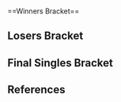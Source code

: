 {{DISPLAYTITLE:MLG Chicago 2004: Singles Bracket}}{{SetGame|melee}}
{{tabs static
|name1=Overview
|link1=MLG/2004/Chicago
|name2=Singles Bracket
|link2=MLG/2004/Chicago/Singles Bracket
|name3=Doubles Bracket
|link3=MLG/2004/Chicago/Doubles Bracket
|This=2
}}<br/>
==Winners Bracket==
{{64DEWBracketA
|r1m1p1=Isai |r1m1p1flag=us |r1m1p1score={{win}} |r1m1win=1
|r1m1p2=Bye |r1m1p2flag= |r1m1p2score=
|r1m2p1=Grand Champ |r1m2p1flag= |r1m2p1score={{win}} |r1m2win=1
|r1m2p2=MandyM |r1m2p2flag= |r1m2p2score=
|r1m3p1=Kadian |r1m3p1flag= |r1m3p1score=2 |r1m3win=1
|r1m3p2=Welch |r1m3p2flag= |r1m3p2score=0
|r1m4p1=Joshu |r1m4p1flag=us |r1m4p1score={{win}} |r1m4win=1
|r1m4p2=Bye |r1m4p2flag= |r1m4p2score=
|r1m5p1=KishSquared |r1m5p1flag=us |r1m5p1score={{win}} |r1m5win=1
|r1m5p2=Bye |r1m5p2flag= |r1m5p2score=
|r1m6p1=Jake |r1m6p1flag=us |r1m6p1score=0 |r1m6win=2
|r1m6p2=Cowwa |r1m6p2flag= |r1m6p2score=2
|r1m7p1=V |r1m7p1flag= |r1m7p1score=2 |r1m7win=1
|r1m7p2=Vanilla |r1m7p2flag= |r1m7p2score=0
|r1m8p1=Vidjogamer |r1m8p1flag=us |r1m8p1score=2 |r1m8win=1
|r1m8p2=Mike W |r1m8p2flag= |r1m8p2score=0

|r1m9p1=KishPrime |r1m9p1flag=us |r1m9p1score={{win}} |r1m9win=1
|r1m9p2=Bye |r1m9p2flag= |r1m9p2score=
|r1m10p1=Dyluck |r1m10p1flag= |r1m10p1score=2 |r1m10win=1
|r1m10p2=Billbo |r1m10p2flag= |r1m10p2score=0
|r1m11p1=Iggy |r1m11p1flag= |r1m11p1score=2 |r1m11win=1
|r1m11p2=Walshy |r1m11p2flag=us |r1m11p2score=0
|r1m12p1=Snex |r1m12p1flag=us |r1m12p1score={{win}} |r1m12win=1
|r1m12p2=Bye |r1m12p2flag= |r1m12p2score=
|r1m13p1=Jv3x3 |r1m13p1flag=us |r1m13p1score={{win}} |r1m13win=1
|r1m13p2=Bye |r1m13p2flag= |r1m13p2score=
|r1m14p1=Gameboy |r1m14p1flag= |r1m14p1score=0 |r1m14win=2
|r1m14p2=Comp |r1m14p2flag= |r1m14p2score=2
|r1m15p1=Chen |r1m15p1flag= |r1m15p1score=2 |r1m15win=1
|r1m15p2=AL-W |r1m15p2flag= |r1m15p2score=0
|r1m16p1=Needle of Juntah |r1m16p1flag=us |r1m16p1score={{win}} |r1m16win=1
|r1m16p2=Bye |r1m16p2flag= |r1m16p2score=

|r1m17p1=Eddie |r1m17p1flag=us |r1m17p1score={{win}} |r1m17win=1
|r1m17p2=Bye |r1m17p2flag= |r1m17p2score=
|r1m18p1=BigDave |r1m18p1flag= |r1m18p1score={{win}} |r1m18win=1
|r1m18p2=F8AL |r1m18p2flag= |r1m18p2score=
|r1m19p1=B-Run |r1m19p1flag= |r1m19p1score=2 |r1m19win=1
|r1m19p2=S8AN |r1m19p2flag= |r1m19p2score=0
|r1m20p1=Luke |r1m20p1flag=us |r1m20p1score={{win}} |r1m20win=1
|r1m20p2=Bye |r1m20p2flag= |r1m20p2score=
|r1m21p1=Nick B |r1m21p1flag=us |r1m21p1score={{win}} |r1m21win=1
|r1m21p2=Bye |r1m21p2flag= |r1m21p2score=
|r1m22p1=Vomjom |r1m22p1flag= |r1m22p1score={{win}} |r1m22win=1
|r1m22p2=Capps |r1m22p2flag= |r1m22p2score=
|r1m23p1=Morris |r1m23p1flag= |r1m23p1score=2 |r1m23win=1
|r1m23p2=Arngrim |r1m23p2flag= |r1m23p2score=0
|r1m24p1=Dope |r1m24p1flag=us |r1m24p1score={{win}} |r1m24win=1
|r1m24p2=Bye |r1m24p2flag= |r1m24p2score=

|r1m25p1=KishCubed |r1m25p1flag=us |r1m25p1score={{win}} |r1m25win=1
|r1m25p2=Bye |r1m25p2flag= |r1m25p2score=
|r1m26p1=Grid |r1m26p1flag= |r1m26p1score=2 |r1m26win=1
|r1m26p2=Karl |r1m26p2flag= |r1m26p2score=0
|r1m27p1=Kofox |r1m27p1flag= |r1m27p1score=2 |r1m27win=1
|r1m27p2=Requiem |r1m27p2flag= |r1m27p2score=0
|r1m28p1=x1372 |r1m28p1flag=us |r1m28p1score=2 |r1m28win=1
|r1m28p2=Ps2Pac |r1m28p2flag= |r1m28p2score=0
|r1m29p1=Ken |r1m29p1flag=us |r1m29p1score={{win}} |r1m29win=1
|r1m29p2=Bye |r1m29p2flag= |r1m29p2score=
|r1m30p1=Usea |r1m30p1flag= |r1m30p1score=2 |r1m30win=1
|r1m30p2=DLW |r1m30p2flag= |r1m30p2score=0
|r1m31p1=Eduardo |r1m31p1flag=us |r1m31p1score={{win}} |r1m31win=1
|r1m31p2=Stowen |r1m31p2flag= |r1m31p2score=
|r1m32p1=AOB |r1m32p1flag= |r1m32p1score={{win}} |r1m32win=1
|r1m32p2=Bye |r1m32p2flag= |r1m32p2score=

|r2m1p1=Isai |r2m1p1flag=us |r2m1p1score=2 |r2m1win=1
|r2m1p2=Grand Champ |r2m1p2flag= |r2m1p2score=0
|r2m2p1=Kadian |r2m2p1flag= |r2m2p1score=0 |r2m2win=2
|r2m2p2=Joshu |r2m2p2flag=us |r2m2p2score=2
|r2m3p1=KishSquared |r2m3p1flag=us |r2m3p1score={{win}} |r2m3win=1
|r2m3p2=Cowwa |r2m3p2flag= |r2m3p2score=
|r2m4p1=V |r2m4p1flag= |r2m4p1score=0 |r2m4win=2
|r2m4p2=Vidjogamer |r2m4p2flag=us |r2m4p2score=2
|r2m5p1=KishPrime |r2m5p1flag=us |r2m5p1score=2 |r2m5win=1
|r2m5p2=Dyluck |r2m5p2flag= |r2m5p2score=0
|r2m6p1=Iggy |r2m6p1flag= |r2m6p1score=2 |r2m6win=1
|r2m6p2=Snex |r2m6p2flag=us |r2m6p2score=0
|r2m7p1=Jv3x3 |r2m7p1flag=us |r2m7p1score=2 |r2m7win=1
|r2m7p2=Comp |r2m7p2flag= |r2m7p2score=0
|r2m8p1=Chen |r2m8p1flag= |r2m8p1score=0 |r2m8win=2
|r2m8p2=Needle of Juntah |r2m8p2flag=us |r2m8p2score=2
|r2m9p1=Eddie |r2m9p1flag=us |r2m9p1score=2 |r2m9win=1
|r2m9p2=BigDave |r2m9p2flag= |r2m9p2score=0
|r2m10p1=B-Run |r2m10p1flag= |r2m10p1score=2 |r2m10win=1
|r2m10p2=Luke |r2m10p2flag=us |r2m10p2score=1
|r2m11p1=Nick B |r2m11p1flag=us |r2m11p1score=2 |r2m11win=1
|r2m11p2=Vomjom |r2m11p2flag= |r2m11p2score=0
|r2m12p1=Morris |r2m12p1flag= |r2m12p1score=0 |r2m12win=2
|r2m12p2=Dope |r2m12p2flag=us |r2m12p2score=2
|r2m13p1=KishCubed |r2m13p1flag=us |r2m13p1score=2 |r2m13win=1
|r2m13p2=Grid |r2m13p2flag= |r2m13p2score=0
|r2m14p1=Kofox |r2m14p1flag= |r2m14p1score=0 |r2m14win=2
|r2m14p2=x1372 |r2m14p2flag=us |r2m14p2score=2
|r2m15p1=Ken |r2m15p1flag=us |r2m15p1score=2 |r2m15win=1
|r2m15p2=Usea |r2m15p2flag= |r2m15p2score=0
|r2m16p1=Eduardo |r2m16p1flag=us |r2m16p1score={{win}} |r2m16win=1
|r2m16p2=AOB |r2m16p2flag= |r2m16p2score=

|r3m1p1=Isai |r3m1p1flag=us |r3m1p1score=2 |r3m1win=1
|r3m1p2=Joshu |r3m1p2flag=us |r3m1p2score=0
|r3m2p1=KishSquared |r3m2p1flag=us |r3m2p1score=0 |r3m2win=2
|r3m2p2=Vidjogamer |r3m2p2flag=us |r3m2p2score=2
|r3m3p1=KishPrime |r3m3p1flag=us |r3m3p1score=2 |r3m3win=1
|r3m3p2=Iggy |r3m3p2flag= |r3m3p2score=0
|r3m4p1=Jv3x3 |r3m4p1flag=us |r3m4p1score=2 |r3m4win=1
|r3m4p2=Needle of Juntah |r3m4p2flag=us |r3m4p2score=1
|r3m5p1=Eddie |r3m5p1flag=us |r3m5p1score=2 |r3m5win=1
|r3m5p2=B-Run |r3m5p2flag= |r3m5p2score=0
|r3m6p1=Nick B |r3m6p1flag=us |r3m6p1score=2 |r3m6win=1
|r3m6p2=Dope |r3m6p2flag=us |r3m6p2score=0
|r3m7p1=KishCubed |r3m7p1flag=us |r3m7p1score=0 |r3m7win=2
|r3m7p2=x1372 |r3m7p2flag=us |r3m7p2score=2
|r3m8p1=Ken |r3m8p1flag=us |r3m8p1score=2 |r3m8win=1
|r3m8p2=Eduardo |r3m8p2flag=us |r3m8p2score=0

|r4m1p1=Isai |r4m1p1flag=us |r4m1p1score=2 |r4m1win=1
|r4m1p2=Vidjogamer |r4m1p2flag=us |r4m1p2score=0
|r4m2p1=KishPrime |r4m2p1flag=us |r4m2p1score=1 |r4m2win=2
|r4m2p2=Jv3x3 |r4m2p2flag=us |r4m2p2score=2
|r4m3p1=Eddie |r4m3p1flag=us |r4m3p1score=2 |r4m3win=1
|r4m3p2=Nick B |r4m3p2flag=us |r4m3p2score=0
|r4m4p1=x1372 |r4m4p1flag=us |r4m4p1score=0 |r4m4win=2
|r4m4p2=Ken |r4m4p2flag=us |r4m4p2score=2

|r5m1p1=Isai |r5m1p1flag=us |r5m1p1score=2 |r5m1win=1
|r5m1p2=Jv3x3 |r5m1p2flag=us |r5m1p2score=0
|r5m2p1=Eddie |r5m2p1flag=us |r5m2p1score=0 |r5m2win=2
|r5m2p2=Ken |r5m2p2flag=us |r5m2p2score=2
}}
==Losers Bracket==
{{64DELBracketSmwA
|tourneylink=MLG/2004/Chicago
|tourneyname=MLG Chicago 2004
|l1placement=49-64
|l2placement=33-48
|l3placement=25-32
|l4placement=17-24
|l5placement=13-16
|l6placement=9-12
|l7placement=7-8
|l8placement=5-6

|l1m1p1=Bye |l1m1p1flag= |l1m1p1score= |l1m1win=2
|l1m1p2=Billbo |l1m1p2flag= |l1m1p2score={{win}}
|l1m2p1=S8AN |l1m2p1flag= |l1m2p1score=2 |l1m2win=1
|l1m2p2=Ps2Pac |l1m2p2flag= |l1m2p2score=0
|l1m3p1=Bye |l1m3p1flag= |l1m3p1score= |l1m3win=2
|l1m3p2=Gameboy |l1m3p2flag= |l1m3p2score={{win}}
|l1m4p1=Arngrim |l1m4p1flag= |l1m4p1score={{win}} |l1m4win=1
|l1m4p2=Bye |l1m4p2flag= |l1m4p2score=
|l1m5p1=Bye |l1m5p1flag= |l1m5p1score= |l1m5win=2
|l1m5p2=F8AL |l1m5p2flag= |l1m5p2score={{win}}
|l1m6p1=Bye |l1m6p1flag= |l1m6p1score= |l1m6win=
|l1m6p2=Bye |l1m6p2flag= |l1m6p2score=
|l1m7p1=Bye |l1m7p1flag= |l1m7p1score= |l1m7win=2
|l1m7p2=Capps |l1m7p2flag= |l1m7p2score={{win}}
|l1m8p1=Stowen |l1m8p1flag= |l1m8p1score={{win}} |l1m8win=1
|l1m8p2=Mike W |l1m8p2flag= |l1m8p2score=
|l1m9p1=Requiem |l1m9p1flag= |l1m9p1score=0 |l1m9win=2
|l1m9p2=Karl |l1m9p2flag= |l1m9p2score=2
|l1m10p1=Welch |l1m10p1flag= |l1m10p1score={{win}} |l1m10win=1
|l1m10p2=Bye |l1m10p2flag= |l1m10p2score=
|l1m11p1=Bye |l1m11p1flag= |l1m11p1score= |l1m11win=2
|l1m11p2=DLW |l1m11p2flag= |l1m11p2score={{win}}
|l1m12p1=Vanilla |l1m12p1flag= |l1m12p1score={{win}} |l1m12win=1
|l1m12p2=Bye |l1m12p2flag= |l1m12p2score=
|l1m13p1=Bye |l1m13p1flag= |l1m13p1score= |l1m13win=
|l1m13p2=MandyM |l1m13p2flag= |l1m13p2score=
|l1m14p1=Walshy |l1m14p1flag= |l1m14p1score={{win}} |l1m14win=1
|l1m14p2=Bye |l1m14p2flag= |l1m14p2score=
|l1m15p1=Bye |l1m15p1flag= |l1m15p1score= |l1m15win=2
|l1m15p2=Jake |l1m15p2flag=us |l1m15p2score={{win}}
|l1m16p1=AL-W |l1m16p1flag= |l1m16p1score={{win}} |l1m16win=1
|l1m16p2=Bye |l1m16p2flag= |l1m16p2score=

|l2m1p1=Kadian |l2m1p1flag= |l2m1p1score=2 |l2m1win=1
|l2m1p2=Billbo |l2m1p2flag= |l2m1p2score=0
|l2m2p1=Snex |l2m2p1flag=us |l2m2p1score=2 |l2m2win=1
|l2m2p2=S8AN |l2m2p2flag= |l2m2p2score=0
|l2m3p1=BigDave |l2m3p1flag= |l2m3p1score={{win}} |l2m3win=1
|l2m3p2=Gameboy |l2m3p2flag= |l2m3p2score=
|l2m4p1=Grid |l2m4p1flag= |l2m4p1score=2 |l2m4win=1
|l2m4p2=Arngrim |l2m4p2flag= |l2m4p2score=0
|l2m5p1=Grand Champ |l2m5p1flag= |l2m5p1score={{win}} |l2m5win=1
|l2m5p2=F8AL |l2m5p2flag= |l2m5p2score=
|l2m6p1=Chen |l2m6p1flag= |l2m6p1score={{win}} |l2m6win=1
|l2m6p2=Bye |l2m6p2flag= |l2m6p2score=
|l2m7p1=Luke |l2m7p1flag=us |l2m7p1score=2 |l2m7win=1
|l2m7p2=Capps |l2m7p2flag= |l2m7p2score=0
|l2m8p1=Usea |l2m8p1flag= |l2m8p1score= |l2m8win=2
|l2m8p2=Stowen |l2m8p2flag= |l2m8p2score={{win}}
|l2m9p1=Cowwa |l2m9p1flag= |l2m9p1score=2 |l2m9win=1
|l2m9p2=Karl |l2m9p2flag= |l2m9p2score=0
|l2m10p1=Dyluck |l2m10p1flag= |l2m10p1score=2 |l2m10win=1
|l2m10p2=Welch |l2m10p2flag= |l2m10p2score=0
|l2m11p1=Morris |l2m11p1flag= |l2m11p1score=2 |l2m11win=1
|l2m11p2=DLW |l2m11p2flag= |l2m11p2score=0
|l2m12p1=Kofox |l2m12p1flag= |l2m12p1score=2 |l2m12win=1
|l2m12p2=Vanilla |l2m12p2flag= |l2m12p2score=0
|l2m13p1=V |l2m13p1flag= |l2m13p1score=2 |l2m13win=1
|l2m13p2=MandyM |l2m13p2flag= |l2m13p2score=0
|l2m14p1=Comp |l2m14p1flag= |l2m14p1score=2 |l2m14win=1
|l2m14p2=Walshy |l2m14p2flag=us |l2m14p2score=0
|l2m15p1=Vomjom |l2m15p1flag= |l2m15p1score=0 |l2m15win=2
|l2m15p2=Jake |l2m15p2flag=us |l2m15p2score=2
|l2m16p1=AOB |l2m16p1flag= |l2m16p1score=2 |l2m16win=1
|l2m16p2=AL-W |l2m16p2flag= |l2m16p2score=0

|l3m1p1=Kadian |l3m1p1flag= |l3m1p1score=0 |l3m1win=2
|l3m1p2=Snex |l3m1p2flag=us |l3m1p2score=2
|l3m2p1=BigDave |l3m2p1flag= |l3m2p1score={{win}} |l3m2win=1
|l3m2p2=Grid |l3m2p2flag= |l3m2p2score=
|l3m3p1=Grand Champ |l3m3p1flag= |l3m3p1score=0 |l3m3win=2
|l3m3p2=Chen |l3m3p2flag= |l3m3p2score=2
|l3m4p1=Luke |l3m4p1flag=us |l3m4p1score=2 |l3m4win=1
|l3m4p2=Stowen |l3m4p2flag= |l3m4p2score=0
|l3m5p1=Cowwa |l3m5p1flag= |l3m5p1score=2 |l3m5win=1
|l3m5p2=Dyluck |l3m5p2flag= |l3m5p2score=0
|l3m6p1=Morris |l3m6p1flag= |l3m6p1score=2 |l3m6win=1
|l3m6p2=Kofox |l3m6p2flag= |l3m6p2score=0
|l3m7p1=V |l3m7p1flag= |l3m7p1score=2 |l3m7win=1
|l3m7p2=Comp |l3m7p2flag= |l3m7p2score=1
|l3m8p1=Jake |l3m8p1flag=us |l3m8p1score=0 |l3m8win=2
|l3m8p2=AOB |l3m8p2flag= |l3m8p2score=2

|l4m1p1=KishSquared |l4m1p1flag=us |l4m1p1score={{win}} |l4m1win=1
|l4m1p2=Snex |l4m1p2flag= |l4m1p2score=
|l4m2p1=Dope |l4m2p1flag=us |l4m2p1score=2 |l4m2win=1
|l4m2p2=BigDave |l4m2p2flag= |l4m2p2score=0
|l4m3p1=KishCubed |l4m3p1flag=us |l4m3p1score=2 |l4m3win=1
|l4m3p2=Chen |l4m3p2flag= |l4m3p2score=0
|l4m4p1=Eduardo |l4m4p1flag=us |l4m4p1score={{win}} |l4m4win=1
|l4m4p2=Luke |l4m4p2flag=us |l4m4p2score=
|l4m5p1=Joshu |l4m5p1flag=us |l4m5p1score=2 |l4m5win=1
|l4m5p2=Cowwa |l4m5p2flag= |l4m5p2score=0
|l4m6p1=B-Run |l4m6p1flag= |l4m6p1score=1 |l4m6win=2
|l4m6p2=Morris |l4m6p2flag= |l4m6p2score=2
|l4m7p1=Needle of Juntah |l4m7p1flag=us |l4m7p1score=2 |l4m7win=1
|l4m7p2=V |l4m7p2flag= |l4m7p2score=0
|l4m8p1=Iggy |l4m8p1flag= |l4m8p1score=2 |l4m8win=1
|l4m8p2=AOB |l4m8p2flag= |l4m8p2score=1

|l5m1p1=KishSquared |l5m1p1flag=us |l5m1p1score=2 |l5m1win=1
|l5m1p2=Dope |l5m1p2flag=us |l5m1p2score=0
|l5m2p1=KishCubed |l5m2p1flag=us |l5m2p1score=2 |l5m2win=1
|l5m2p2=Eduardo |l5m2p2flag=us |l5m2p2score=0
|l5m3p1=Joshu |l5m3p1flag=us |l5m3p1score=2 |l5m3win=1
|l5m3p2=Morris |l5m3p2flag= |l5m3p2score=0
|l5m4p1=Needle of Juntah |l5m4p1flag=us |l5m4p1score=2 |l5m4win=1
|l5m4p2=Iggy |l5m4p2flag= |l5m4p2score=1

|l6m1p1=x1372 |l6m1p1flag=us |l6m1p1score=0 |l6m1win=2
|l6m1p2=KishSquared |l6m1p2flag=us |l6m1p2score=2
|l6m2p1=Vidjogamer |l6m2p1flag=us |l6m2p1score=1 |l6m2win=2
|l6m2p2=KishCubed |l6m2p2flag=us |l6m2p2score=2
|l6m3p1=KishPrime |l6m3p1flag=us |l6m3p1score=2 |l6m3win=1
|l6m3p2=Joshu |l6m3p2flag=us |l6m3p2score=0
|l6m4p1=Nick B |l6m4p1flag=us |l6m4p1score=0 |l6m4win=2
|l6m4p2=Needle of Juntah |l6m4p2flag=us |l6m4p2score=2

|l7m1p1=KishSquared |l7m1p1flag=us |l7m1p1score={{win}} |l7m1win=1
|l7m1p2=KishCubed |l7m1p2flag=us |l7m1p2score=
|l7m2p1=KishPrime |l7m2p1flag=us |l7m2p1score=0 |l7m2win=2
|l7m2p2=Needle of Juntah |l7m2p2flag=us |l7m2p2score=2

|l8m1p1=Jv3x3 |l8m1p1flag=us |l8m1p1score=1 |l8m1win=2
|l8m1p2=KishSquared |l8m1p2flag=us |l8m1p2score=2
|l8m2p1=Eddie |l8m2p1flag=us |l8m2p1score=2 |l8m2win=1
|l8m2p2=Needle of Juntah |l8m2p2flag=us |l8m2p2score=0
}}
<onlyinclude>
==Final Singles Bracket==
{{DEFinalSmwBracket
|tourneylink=MLG/2004/Chicago
|tourneyname=MLG Chicago 2004
|l1placement=4
|r2placement=3
|r3loserplacement=2
|r3winnerplacement=1

<!-- FROM WINNERS -->
|r1m1p1=Isai |r1m1p1flag=us |r1m1p1score=0
|r1m1p2=Ken |r1m1p2flag=us |r1m1p2score=2
|r1m1win=2

<!-- FROM LOSERS -->
|l1m1p1=KishSquared |l1m1p1flag=us |l1m1p1score=2
|l1m1p2=Eddie |l1m1p2flag=us |l1m1p2score=0
|l1m1win=1

<!-- LOSERS FINALS -->
|r2m1p1=Isai |r2m1p1flag=us |r2m1p1score=2
|r2m1p2=KishSquared |r2m1p2flag=us |r2m1p2score=0
|r2m1win=1

<!-- GRAND FINALS -->
|r3m1p1=Ken |r3m1p1flag=us |r3m1p1score=2 |r3m2p1score=3
|r3m1p2=Isai |r3m1p2flag=us |r3m1p2score=3 |r3m2p2score=1
|r3m1win=1
|r3m1date=
|r3m1details={{BracketMatchDetails|reddit=|comment=Isai played game 1 with Captain Falcon, but switched to Samus for the remainder of the two sets.<ref>[https://web-beta.archive.org/web/20040812213942/http://www.mlgpro.com:80/ssbm/modules.php?op=modload&name=News&file=article&sid=26&topic=10 MLG Chicago 2004 recap]</ref>|vod=}}
}}
</onlyinclude>
==References==
{{reflist}}
